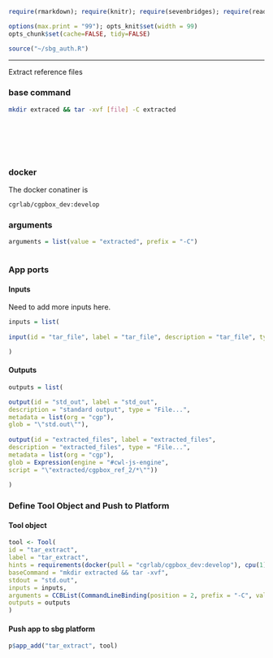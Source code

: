 
```r
require(rmarkdown); require(knitr); require(sevenbridges); require(readr)

options(max.print = "99"); opts_knit$set(width = 99)
opts_chunk$set(cache=FALSE, tidy=FALSE)

source("~/sbg_auth.R")

```

<hr>

Extract reference files

### base command

```sh

mkdir extraced && tar -xvf [file] -C extracted


```

<br><br><br><br>

### docker 

The docker conatiner is

``` cgrlab/cgpbox_dev:develop ```

### arguments

```r
arguments = list(value = "extracted", prefix = "-C")



```
### App ports {.tabset .tabset-fade .tabset-tabs}

#### Inputs

Need to add more inputs here.

```r
inputs = list(
  
input(id = "tar_file", label = "tar_file", description = "tar_file", type = "File", position = 1)

)

```

#### Outputs

```r

outputs = list(

output(id = "std_out", label = "std_out", 
description = "standard output", type = "File...",
metadata = list(org = "cgp"),
glob = "\"std.out\""),
  
output(id = "extracted_files", label = "extracted_files", 
description = "extracted_files", type = "File...", 
metadata = list(org = "cgp"),
glob = Expression(engine = "#cwl-js-engine",
script = "\"extracted/cgpbox_ref_2/*\""))
  
)


```

### Define Tool Object and Push to Platform {.tabset .tabset-fade .tabset-tabs}
  
#### Tool object

```r


tool <- Tool(
id = "tar_extract",
label = "tar_extract",
hints = requirements(docker(pull = "cgrlab/cgpbox_dev:develop"), cpu(1), mem(1000)),
baseCommand = "mkdir extracted && tar -xvf",
stdout = "std.out",
inputs = inputs,
arguments = CCBList(CommandLineBinding(position = 2, prefix = "-C", valueFrom = list("\"extracted\""))),
outputs = outputs
)


```

#### Push app to sbg platform

```r

p$app_add("tar_extract", tool)


```

